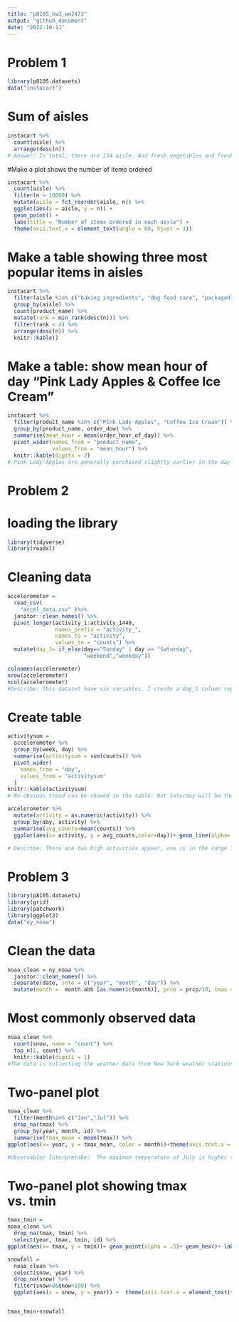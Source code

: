 ```yaml
---
title: "p8105_hw3_wm2473"
output: "github_document"
date: "2022-10-11"
---
```


# Problem 1
```r
library(p8105.datasets)
data("instacart")
```

# Sum of aisles
```r
instacart %>% 
  count(aisle) %>%  
  arrange(desc(n))
# Answer: In total, there are 134 aisle. And fresh vegetables and fresh fruits holding the most items ordered by far.
```

#Make a plot shows the number of items ordered
```r
instacart %>% 
  count(aisle) %>% 
  filter(n > 10000) %>% 
  mutate(aisle = fct_reorder(aisle, n)) %>% 
  ggplot(aes(x = aisle, y = n)) + 
  geom_point() + 
  labs(title = "Number of items ordered in each aisle") +
  theme(axis.text.x = element_text(angle = 60, hjust = 1))
```

# Make a table showing three most popular items in aisles
```r
instacart %>% 
  filter(aisle %in% c("baking ingredients", "dog food care", "packaged vegetables fruits")) %>% 
  group_by(aisle) %>% 
  count(product_name) %>% 
  mutate(rank = min_rank(desc(n))) %>% 
  filter(rank < 4) %>% 
  arrange(desc(n)) %>%
  knitr::kable()
```

# Make a table: show mean hour of day "Pink Lady Apples & Coffee Ice Cream"
```r
instacart %>% 
  filter(product_name %in% c("Pink Lady Apples", "Coffee Ice Crean")) %>% 
  group_by(product_name, order_dow) %>% 
  summarise(mean_hour = mean(order_hour_of_day)) %>% 
  pivot_wider(names_from = "product_name",
              values_from = "mean_hour") %>% 
  knitr::kable(digits = 2)
# Pink Lady Apples are generally purchased slightly earlier in the day than Coffee Ice Cream, with the exception of day 5.
```

# Problem 2
# loading the library
```r
library(tidyverse)
library(readxl)
```

# Cleaning data
```r
accelerometer = 
  read_csv(
    "accel_data.csv" )%>%
  janitor::clean_names() %>%
  pivot_longer(activity_1:activity_1440,
               names_prefix = "activity_",
               names_to = "activity",
               values_to = "counts") %>% 
  mutate(day_1= if_else(day=="Sunday" | day == "Saturday",
                        "weekend","weekday")) 
```

```r
colnames(accelerometer)
nrow(accelerometer)
ncol(accelerometer)
#Describe: This dataset have six variables. I create a day_1 column represent the day is weekday or weekend. I cleaned the data using pivot longer function make them values_to the counts variable which represent the activity count in each day. There is 50400 observations and 6 columns of the data.
```


# Create table
```r
activitysum = 
  accelerometer %>% 
  group_by(week, day) %>% 
  summarise(activitysum = sum(counts)) %>% 
  pivot_wider(
    names_from = "day", 
    values_from = "activitysum"
  )
knitr::kable(activitysum)
# No obvious trend can be showed in the table. But Saturday will be the day that less activity counts than the others.
```


```r
accelerometer %>% 
  mutate(activity = as.numeric(activity)) %>% 
  group_by(day, activity) %>% 
  summarise(avg_counts=mean(counts)) %>% 
  ggplot(aes(x= activity, y = avg_counts,color=day))+ geom_line(alpha=.5)+ scale_x_continuous(breaks = c(0,360, 720, 1080, 1440), labels = c("0:00","6:00", "12:00","18:00","24:00"), limits = c(0,1440)) + labs(title = "patient activity counts", x = "activity", y = "counts") 

# Describe: There are two high activities appear, one is in the range 12pm to 3pm. The other one is from 8pm to 10pm. From the graph, we can see that the highest activity counts appear from 12pm to 3pm. This patient has a high activity counts after lunch and before sleep.   
```



# Problem 3
```r
library(p8105.datasets)
library(grid)
library(patchwork)
library(ggplot2)
data("ny_noaa")
```

# Clean the data
```r
noaa_clean = ny_noaa %>%  
  janitor::clean_names() %>%
  separate(date, into = c("year", "month", "day")) %>% 
  mutate(month =  month.abb [as.numeric(month)], prcp = prcp/10, tmax = as.integer(tmax)/10, tmin = as.numeric(tmin)/10) 
```

# Most commonly observed data
```r
noaa_clean %>%
  count(snow, name = "count") %>%
  top_n(1, count) %>%
  knitr::kable(digits = 1)
#The data is collecting the weather data from New York weather stations between 1981 to 2010. There are 2595176 observations and 9 variables. For cleaning data, I give them the proporate units of prcp, tmax and tmin. I also change and separate the "date" variable to "year", "month" and "day".  The key variables  are year, month, day, prcp, snow, snwd, tmax, tmin. And The most commonly observed value is 0. Because there are lots of "NA" and 0 in the "snow" column indicated lots of places don't have snow. 
```

# Two-panel plot
```r
noaa_clean %>% 
  filter(month%in% c("Jan","Jul")) %>% 
  drop_na(tmax) %>%
  group_by(year, month, id) %>% 
  summarise(tmax_mean = mean(tmax)) %>% 
ggplot(aes(x= year, y = tmax_mean, color = month))+theme(axis.text.x = element_text(size = 8, angle = 90, hjust = 0))+ geom_point(alpha = .5)+facet_grid(.~month)

#Observable/ Interpretabe:  The maximum temperature of July is higher than January and it's around 30. The maximum temperature of Jan is about a range from 10 to -10. In January, there are two outliers. One appear around 1982 another one appear 2004. In July,there is one outlier appear around 1988. The data in January is more fluctuated than the data in July.  
```

# Two-panel plot showing tmax vs. tmin
```r
tmax_tmin =
noaa_clean %>% 
  drop_na(tmax, tmin) %>% 
  select(year, tmax, tmin, id) %>% 
ggplot(aes(x= tmax, y = tmin))+ geom_point(alpha = .5)+ geom_hex()+ labs(title = "Max VS Min temperature", x = "Max temperature (C)", y = "Min temperature (C)")

snowfall = 
  noaa_clean %>% 
  select(snow, year) %>% 
  drop_na(snow) %>% 
  filter(snow>0&snow<100) %>% 
  ggplot(aes(x = snow, y = year)) +  theme(axis.text.x = element_text(size = 8, angle = 90, hjust = 0))+ geom_boxplot(scale = 1) + labs(title = "Snowfall Distribution", x = "Snowfall(mm)", y = "Year")


tmax_tmin+snowfall
```

